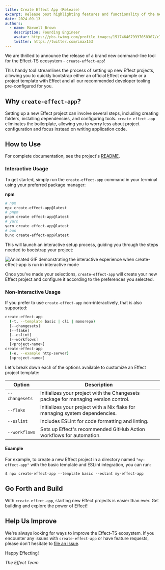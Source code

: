 ```yaml
---
title: Create Effect App (Release)
excerpt: Release post highlighting features and functionality of the new create-effect-app command-line tool
date: 2024-09-13
authors:
  - name: Maxwell Brown
    description: Founding Engineer
    avatar: https://pbs.twimg.com/profile_images/1517464679337058307/cIB1-Gkx_400x400.jpg
    twitter: https://twitter.com/imax153
---
```


We are thrilled to announce the release of a brand new command-line tool for the Effect-TS ecosystem - `create-effect-app`! 

This handy tool streamlines the process of setting up new Effect projects, allowing you to quickly bootstrap either an official Effect example or a project template with Effect and all our recommended developer tooling pre-configured for you.

## Why `create-effect-app`?

Setting up a new Effect project can involve several steps, including creating folders, installing dependencies, and configuring tools. `create-effect-app` eliminates the boilerplate, allowing you to worry less about project configuration and focus instead on writing application code. 

## How to Use 

For complete documentation, see the project's [README](https://github.com/Effect-TS/examples/blob/main/README.md).

### Interactive Usage

To get started, simply run the `create-effect-app` command in your terminal using your preferred package manager:

**npm**

```sh
# npm
npx create-effect-app@latest
# pnpm
pnpm create effect-app@latest
# yarn
yarn create effect-app@latest
# bun
bunx create-effect-app@latest
```

This will launch an interactive setup process, guiding you through the steps needed to bootstrap your project:

<img
  src="/images/blog/0050-create-effect-app-release/interactive.gif"
  alt="Animated GIF demonstrating the interactive experience when create-effect-app is run in interactive mode"
/>

Once you've made your selections, `create-effect-app` will create your new Effect project and configure it according to the preferences you selected.

### Non-Interactive Usage

If you prefer to use `create-effect-app` non-interactively, that is also supported:

```sh
create-effect-app 
  (-t, --template basic | cli | monorepo) 
  [--changesets] 
  [--flake] 
  [--eslint] 
  [--workflows] 
  [<project-name>]
create-effect-app 
  (-e, --example http-server) 
  [<project-name>]
```

Let's break down each of the options available to customize an Effect project template:

| Option | Description |
|---|---|
| `--changesets` | Initializes your project with the Changesets package for managing version control. |
| `--flake` | Initializes your project with a Nix flake for managing system dependencies. |
| `--eslint` | Includes ESLint for code formatting and linting. |
| `--workflows` | Sets up Effect's recommended GitHub Action workflows for automation. |

#### Example

For example, to create a new Effect project in a directory named `"my-effect-app"` with the basic template and ESLint integration, you can run:

```
$ npx create-effect-app --template basic --eslint my-effect-app
```

## Go Forth and Build

With `create-effect-app`, starting new Effect projects is easier than ever. Get building and explore the power of Effect!

## Help Us Improve

We're always looking for ways to improve the Effect-TS ecosystem. If you encounter any issues with `create-effect-app` or have feature requests, please don't hesitate to [file an issue](https://github.com/Effect-TS/examples/issues/new).

Happy Effecting!

_The Effect Team_
